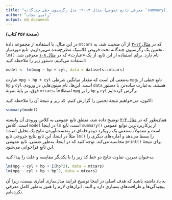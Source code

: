 ```yaml
---
title: "مثال ۱۳-۲: مدل رگرسیون خطی چندگانه (معرفی تابع عمومی `summary()`)"
author: "رامین مجاب"
output: md_document
---
```


**(صفحهٔ ۳۵۷ کتاب)**

در این مثال، با استفاده از مجموعه دادهٔ `mtcars` که در [مثال ۱۲-۳](matrix_book_fa_example12.3) از آن صحبت شد، به تخمین یک رگرسیون چندگانه تحت فروض کلاسیک مطرح‌شده می‌پردازیم. تابع موردنیاز، `lm()` نام دارد. برای استفاده از این تابع، از یک «عبارت» که در [مثال ۸-۱](matrix_book_fa_example8.1) معرفی شد، استفاده می‌کنیم. دستور زیر را ملاحظه کنید:
```r
model <- lm(mpg ~ hp + cyl, data = datasets::mtcars)
```
عبارت `mpg ~ hp + cyl` به‌معنی آن است که مقدار میانگین شرطی `mpg`، تابع خطی از `hp` و `cyl` است. این‌ها، نام ستون‌هایی در ورودی `data` هستند. به‌عبارت ساده‌تر، با دستور فوق، بر پایهٔ نمونهٔ `mtcars`، اصطلاحاً `mpg` را بر `hp` و `cyl` رگرس کرده‌ایم. 

اکنون، می‌خواهیم نتیجهٔ تخمین را گزارش کنیم.  کد زیر و نتیجهٔ آن را ملاحظه کنید:
```r
summary(model) 
```

همان‌طور که در [مثال ۴-۲](matrix_book_fa_example4.2) توضیح داده شد، منطق تابع عمومی به  کلاس ورودی آن وابسته است. کلاس `model` در اینجا `lm` است. تابع `summary()` از پرکاربردترین توابع عمومی است و معمولاً، به‌معنی یک رویکرد دومرحله‌ای در به‌دست‌آوردن نتایج یک تحلیل است؛ مثلاً در اینجا، این تابع نتایج خروجی تابع `lm()` را بسط می‌دهد و آماره‌های دیگری را محاسبه می‌کند. توجه کنید که در اینجا، به‌طور ضمنی، تابع عمومی `print()` برای نتیجهٔ این تابع فراخوانی می‌شود.

به‌عنوان تمرین، تفاوت نتایج دو خط کد زیر را با یکدیگر مقایسه  و علت را پیدا کنید.
```r
lm(mpg ~ cyl + hp + I(hp^2), data = mtcars)
lm(mpg ~ cyl + hp + hp^2, data = mtcars)
```

به یاد  داشته باشید که هدف اصلی در اینجا توضیح فرایند مدل‌سازی آماری نیست، زیرا  آن پیچیدگی‌ها و ظرافت‌های بسیاری دارد و البته، ابزارهای لازم را  هنوز به‌طور کامل معرفی نکرده‌ایم.

